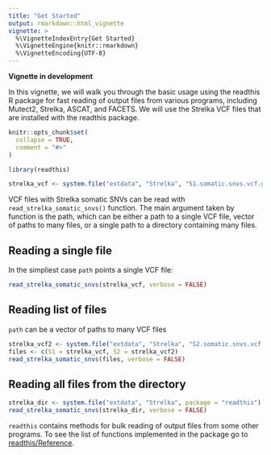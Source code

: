 ```yaml
---
title: "Get Started"
output: rmarkdown::html_vignette
vignette: >
  %\VignetteIndexEntry{Get Started}
  %\VignetteEngine{knitr::rmarkdown}
  %\VignetteEncoding{UTF-8}
---
```


**Vignette in development**

In this vignette, we will walk you through the basic usage using the readthis R package for fast reading of output files from various programs, including Mutect2, Strelka, ASCAT, and FACETS. We will use the Strelka VCF files that are installed with the readthis package.

```r
knitr::opts_chunk$set(
  collapse = TRUE,
  comment = "#>"
)
```

```r
library(readthis)

strelka_vcf <- system.file("extdata", "Strelka", "S1.somatic.snvs.vcf.gz", package = "readthis")
```


VCF files with Strelka somatic SNVs can be read with `read_strelka_somatic_snvs()` function. The main argument taken by function is the path, which can be either a path to a single VCF file, vector of paths to many files, or a single path to a directory containing many files.

## Reading a single file

In the simpliest case `path` points a single VCF file:

```r
read_strelka_somatic_snvs(strelka_vcf, verbose = FALSE)
```

## Reading list of files

`path` can be a vector of paths to many VCF files

```r
strelka_vcf2 <- system.file("extdata", "Strelka", "S2.somatic.snvs.vcf.gz", package = "readthis")
files <- c(S1 = strelka_vcf, S2 = strelka_vcf2)
read_strelka_somatic_snvs(files, verbose = FALSE)
```

## Reading all files from the directory

```r
strelka_dir <- system.file("extdata", "Strelka", package = "readthis")
read_strelka_somatic_snvs(strelka_dir, verbose = FALSE)
```

`readthis` contains methods for bulk reading of output files from some other programs. To see the list of  functions implemented in the package go to [readthis/Reference](https://pawelqs.github.io/readthis/reference/index.html).
